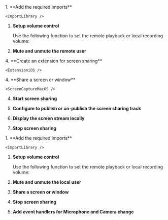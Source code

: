
<PlatformWrapper notAllowed="web">
1.  **Add the required imports**

    <ImportLibrary />

1.  **Setup volume control**

    Use the following function to set the remote playback or local recording volume:

    <SetupVolume />

1. **Mute and unmute the remote user**

    <MuteRemoteUser/>

<PlatformWrapper platform="ios">
4.  **Create an extension for screen sharing**

    <ExtensioniOS />

</PlatformWrapper>
<PlatformWrapper platform="macos">
4.  **Share a screen or window**

    <ScreenCaptureMacOS />

</PlatformWrapper>
<PlatformWrapper platform="unity, android">

4. **Start screen sharing**

    <StartScreenSharing/>

1. **Configure <Vg k="ENGINE" /> to publish or un-publish the screen sharing track**
 
    <PublishScreenTrack/>

1.  **Display the screen stream locally**

    <PreviewScreenTrack/>

1. **Stop screen sharing**

    <StopSharing/>
</PlatformWrapper>
</PlatformWrapper>
<PlatformWrapper platform="web">
1.  **Add the required imports**

    <ImportLibrary />

1.  **Setup volume control**

    Use the following function to set the remote playback or local recording volume:

    <SetupVolume />

1.  **Mute and unmute the local user**

    <MuteRemoteUser/>

1. **Share a screen or window**

    <StartScreenSharing/>

1. **Stop screen sharing**

    <StopSharing/>

1. **Add event handlers for Microphone and Camera change**

    <MicrophoneCameraChange/>
</PlatformWrapper>

